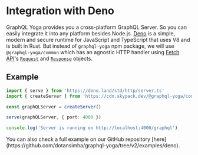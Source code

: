
# Integration with Deno

GraphQL Yoga provides you a cross-platform GraphQL Server. So you can easily integrate it into any platform besides Node.js.
[Deno](https://deno.land) is a simple, modern and secure runtime for JavaScript and TypeScript that uses V8 and is built in Rust.
But instead of `graphql-yoga` npm package, we will use `@graphql-yoga/common` which has an agnostic HTTP handler using [Fetch API](https://developer.mozilla.org/en-US/docs/Web/API/Fetch_API/Using_Fetch)'s [`Request`](https://developer.mozilla.org/en-US/docs/Web/API/Request) and [`Response`](https://developer.mozilla.org/en-US/docs/Web/API/Response) objects.

## Example

```ts filename="deno-example.ts"
import { serve } from 'https://deno.land/std/http/server.ts'
import { createServer } from 'https://cdn.skypack.dev/@graphql-yoga/common'

const graphQLServer = createServer()

serve(graphQLServer, { port: 4000 })

console.log('Server is running on http://localhost:4000/graphql')
```

<Callout>
  You can also check a full example on our GitHub repository
  [here](https://github.com/dotansimha/graphql-yoga/tree/v2/examples/deno).
</Callout>
